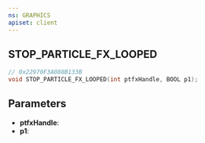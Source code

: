```yaml
---
ns: GRAPHICS
apiset: client
---
```

## STOP_PARTICLE_FX_LOOPED

```c
// 0x22970F3A088B133B
void STOP_PARTICLE_FX_LOOPED(int ptfxHandle, BOOL p1);
```


## Parameters
* **ptfxHandle**:
* **p1**: